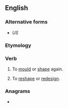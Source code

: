 ==English==

===Alternative forms===
* {{l|en|remold}} ''US''

===Etymology===
{{prefix|en|re|mould}}

===Verb===
{{en-verb}}

# {{lb|en|British}} To [[mould]] or [[shape]] again.
# {{lb|en|British}} To [[reshape]] or [[redesign]].

===Anagrams===
* {{anagrams|en|a=delmoru|Moulder|R-module|moulder}}